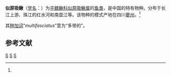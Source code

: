 {{Speciesbox
| taxon = Paraprotomyzon multifasciatus
| authority = Pellegrin et Fang, 1935<ref name='id6509'>{{cite web| url =http://www.bioinfo.cn/db05/BjdwSpecies.php?action=view&id=6509| title =似原吸鳅| work =中国动物物种编目数据库| publisher =中国科学院微生物研究所| author =中国科学院动物研究所| accessdate =2009-04-11| deadurl =yes| archiveurl =https://web.archive.org/web/20160305023422/http://www.bioinfo.cn/db05/BjdwSpecies.php?action=view&id=6509| archivedate =2016-03-05}}</ref>
}}

'''似原吸鳅'''（[[学名|学名]]：{{lang|la|''Paraprotomyzon multifasciatus''}}）为[[平鳍鳅科|平鳍鳅科]][[似原吸鳅属|似原吸鳅属]]的[[鱼类|鱼类]]，是中国的特有物种。分布于长江上游、珠江的红水河和南盘江等。该物种的模式产地在四川[[夔州|夔州]]。<ref name='id6509'/>

其[[种加词|种加词]]“''multifasciatus''”意为“多带的”。

== 参考文献 ==
{{reflist}}

{{Taxonbar|from=Q6405515}}

[[Category:似原吸鳅属|S]]
[[Category:1935年描述的鱼类|S]]
[[Category:中国特有种|S]]


{{鯉形目小作品}}